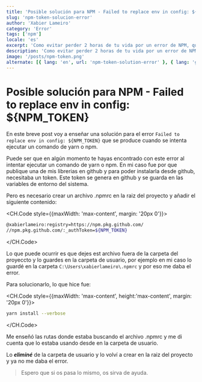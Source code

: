 ```yaml
---
title: 'Posible solución para NPM - Failed to replace env in config: ${NPM_TOKEN}'
slug: 'npm-token-solucion-error'
author: 'Xabier Lameiro'
category: 'Error'
tags: ['npm']
locale: 'es'
excerpt: 'Como evitar perder 2 horas de tu vida por un error de NPM, que no deja ejecutar commandos de yarn o npm.'
description: 'Como evitar perder 2 horas de tu vida por un error de NPM, que no deja ejecutar commandos de yarn o npm. Este error se produce cuando se intenta ejecutar un comando de yarn o npm y aparece el siguiente error: Failed to replace env in config: ${NPM_TOKEN}'
image: '/posts/npm-token.png'
alternate: [{ lang: 'en', url: 'npm-token-solution-error' }, { lang: 'gl', url: 'npm-token-solucion-erro' }]
---
```


# Posible solución para NPM - Failed to replace env in config: $\{NPM_TOKEN}

<Date date="01-03-2023" />

<GoogleAdsense />

En este breve post voy a enseñar una solución para el error `Failed to replace env in config: ${NPM_TOKEN}` que se produce cuando se intenta ejecutar un comando de yarn o npm.

Puede ser que en algún momento te hayas encontrado con este error al intentar ejecutar un comando de yarn o npm. En mi caso fue
por que publique una de mis librerias en github y para poder instalarla desde github, necesitaba un token.
Este token se genera en github y se guarda en las variables de entorno del sistema.

Pero es necesario crear un archivo .npmrc en la raiz del proyecto y añadir el siguiente contenido:

<CH.Code style={{maxWidth: 'max-content', margin: '20px 0'}}>

```bash .npmrc
@xabierlameiro:registry=https://npm.pkg.github.com/
//npm.pkg.github.com/:_authToken=${NPM_TOKEN}
```

</CH.Code>

Lo que puede ocurrir es que dejes est archivo fuera de la carpeta del proyeccto y lo guardes en la carpeta de usuario,
por ejemplo en mi caso lo guardé en la carpeta `C:\Users\xabierlameiro\.npmrc` y por eso me daba el error.

Para solucionarlo, lo que hice fue:

<CH.Code style={{maxWidth: 'max-content', height:'max-content', margin: '20px 0'}}>

```bash
yarn install --verbose
```

</CH.Code>

Me enseñó las rutas donde estaba buscando el archivo .npmrc y me di cuenta que lo estaba usando desde en la carpeta de usuario.

Lo **_eliminé_** de la carpeta de usuario y lo volví a crear en la raiz del proyecto y ya no me daba el error.

> Espero que si os pasa lo mismo, os sirva de ayuda.
